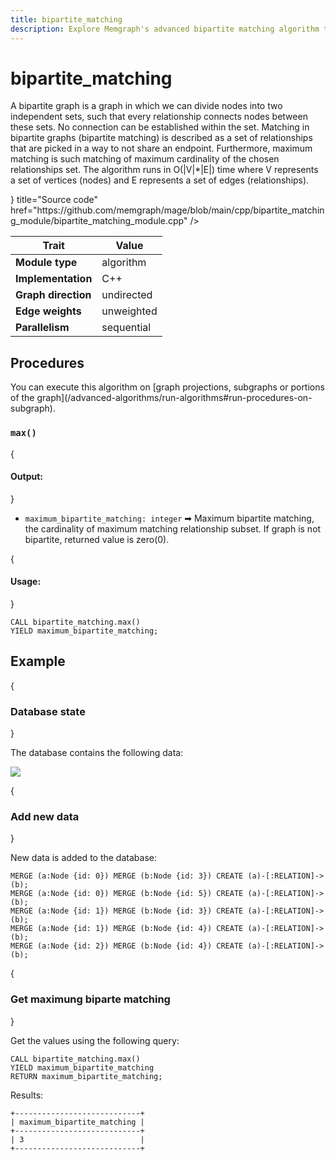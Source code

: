 ```yaml
---
title: bipartite_matching
description: Explore Memgraph's advanced bipartite matching algorithm to enhance your graph analysis capabilities. Get started with our documentation on the potential of advanced computation.
---
```



# bipartite_matching

A bipartite graph is a graph in which we can divide nodes into two independent
sets, such that every relationship connects nodes between these sets. No
connection can be established within the set. Matching in bipartite graphs
(bipartite matching) is described as a set of relationships that are picked in a
way to not share an endpoint. Furthermore, maximum matching is such matching of
maximum cardinality of the chosen relationships set. The algorithm runs in
O(|V|*|E|) time where V represents a set of vertices (nodes) and E represents a
set of edges (relationships).

<Cards>
  <Card
    icon={<GitHub />}
    title="Source code"
    href="https://github.com/memgraph/mage/blob/main/cpp/bipartite_matching_module/bipartite_matching_module.cpp"
  />
</Cards>

| Trait               | Value      |
| ------------------- | ---------- |
| **Module type**     | algorithm  |
| **Implementation**  | C++        |
| **Graph direction** | undirected |
| **Edge weights**    | unweighted |
| **Parallelism**     | sequential |

## Procedures

<Callout type="info">
You can execute this algorithm on [graph projections, subgraphs or portions of the graph](/advanced-algorithms/run-algorithms#run-procedures-on-subgraph).
</Callout>

### `max()`

{<h4> Output: </h4>}

* `maximum_bipartite_matching: integer` ➡ Maximum bipartite matching, the cardinality of maximum matching relationship subset. If graph is not bipartite, returned value is zero(0).

{<h4> Usage: </h4>}

```cypher
CALL bipartite_matching.max()
YIELD maximum_bipartite_matching;
```

## Example

<Steps>

{<h3> Database state </h3>} 

The database contains the following data: 

![](/pages/advanced-algorithms/available-algorithms/bipartite_matching/bipartite-matching-1.png)

{<h3> Add new data </h3>} 

New data is added to the database: 

```cypher
MERGE (a:Node {id: 0}) MERGE (b:Node {id: 3}) CREATE (a)-[:RELATION]->(b);
MERGE (a:Node {id: 0}) MERGE (b:Node {id: 5}) CREATE (a)-[:RELATION]->(b);
MERGE (a:Node {id: 1}) MERGE (b:Node {id: 3}) CREATE (a)-[:RELATION]->(b);
MERGE (a:Node {id: 1}) MERGE (b:Node {id: 4}) CREATE (a)-[:RELATION]->(b);
MERGE (a:Node {id: 2}) MERGE (b:Node {id: 4}) CREATE (a)-[:RELATION]->(b);
```

{<h3> Get maximung biparte matching </h3>} 

Get the values using the following query:

```cypher
CALL bipartite_matching.max()
YIELD maximum_bipartite_matching
RETURN maximum_bipartite_matching;
```

Results:

```plaintext
+----------------------------+
| maximum_bipartite_matching |
+----------------------------+
| 3                          |
+----------------------------+
```

</Steps>
